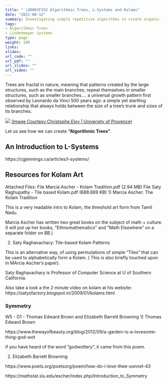```yaml
---
title: " \U0001F332 Algorithmic Trees, L-Systems and Kolams"
date: "2021-08-12"
summary: Investigating simple repetitive algorithms to create organic looking structures
tags:
- Algorithmic Trees
- Lindenmayer Systems
type: page
weight: 100
links:
slides: 
url_code: ""
url_pdf: ""
url_slides: ""
url_video: ""
---
```


Trees are fractal in nature, meaning that patterns created by the large structures, such as the main branches, repeat themselves in smaller structures, such as smaller branches.... a universal growth pattern first observed by Leonardo da Vinci 500 years ago: a simple yet startling relationship that always holds between the size of a tree's trunk and sizes of its branches. 

![](https://www.birdsoutsidemywindow.org/wp-content/uploads/2018/11/diagram_da_vinci_rule_of_trees_christophermalloy_insidescience-600x291.jpg)
[(Image Courtesy Christophe Eloy | University of Provence)](https://www.insidescience.org/news/uncovering-da-vincis-rule-trees)



Let us see how we can create **"Algorithmic Trees"**.

## An Introduction to L-Systems

https://cgjennings.ca/articles/l-systems/


## Resources for Kolam Art
Attached Files:
File Marcia Ascher - Kolam Tradition.pdf  (2.94 MB)
File Saty Raghupathy - Tile based Kolam.pdf  (688.669 KB)
1) Marcia Ascher: The Kolam Tradition

This is a very readable intro to Kolam, the threshold art form from Tamil Nadu.

Marcia Ascher has written two great books on the subject of math + culture. 
(I will put up her books, "Ethnomathematics" and "Math Elsewhere" on a separate folder on BB.)


2) Saty Raghavachary: Tile-based Kolam Patterns

This is an alternative way, of using permutations of simple "Tiles" that can be used to alphabetically form a Kolam. ( This is also briefly touched upon in MArcia Ascher's paper).

Saty Raghavachary is Professor of Computer Science at U of Southern California.

Also take a look a the 2 minute video on kolam at his website: https://satysfactory.blogspot.in/2009/01/kolams.html


### Symmetry

W5 - D1 - Thomas Edward Brown and Elizabeth Barrett Browning
1) Thomas Edward Brown

https://www.thewayofbeauty.org/blog/2012/09/a-garden-is-a-lovesome-thing-god-wot

if you have heard of the word "godwottery", it came from this poem.


2) Elizabeth Barrett Browning

https://www.poets.org/poetsorg/poem/how-do-i-love-thee-sonnet-43

https://mathstat.slu.edu/escher/index.php/Introduction_to_Symmetry


